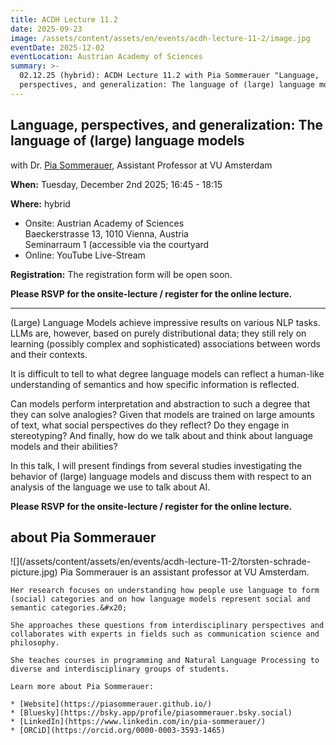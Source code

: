 ```yaml
---
title: ACDH Lecture 11.2
date: 2025-09-23
image: /assets/content/assets/en/events/acdh-lecture-11-2/image.jpg
eventDate: 2025-12-02
eventLocation: Austrian Academy of Sciences
summary: >-
  02.12.25 (hybrid): ACDH Lecture 11.2 with Pia Sommerauer "Language,
  perspectives, and generalization: The language of (large) language models"
---
```

## **Language, perspectives, and generalization: The language of (large) language models**

with Dr. [Pia Sommerauer](https://research.vu.nl/en/persons/pia-sommerauer), Assistant Professor at VU Amsterdam

**When:** Tuesday, December 2nd 2025; 16:45 - 18:15

**Where:** hybrid

* Onsite: Austrian Academy of Sciences\
  Baeckerstrasse 13, 1010 Vienna, Austria\
  Seminarraum 1 (accessible via the courtyard
* Online: YouTube Live-Stream

**Registration:** The registration form will be open soon.

**Please RSVP for the onsite-lecture / register for the online lecture.**

---

(Large) Language Models achieve impressive results on various NLP tasks. LLMs are, however, based on purely distributional data; they still rely on learning (possibly complex and sophisticated) associations between words and their contexts.

It is difficult to tell to what degree language models can reflect a human-like understanding of semantics and how specific information is reflected.

Can models perform interpretation and abstraction to such a degree that they can solve analogies? Given that models are trained on large amounts of text, what social perspectives do they reflect? Do they engage in stereotyping? And finally, how do we talk about and think about language models and their abilities?

In this talk, I will present findings from several studies investigating the behavior of (large) language models and discuss them with respect to an analysis of the language we use to talk about AI.

**Please RSVP for the onsite-lecture / register for the online lecture.**

## about Pia Sommerauer

<Grid layout="two-columns" alignment="stretch">
  <GridItem alignment="center">
    ![](/assets/content/assets/en/events/acdh-lecture-11-2/torsten-schrade-picture.jpg)
  </GridItem>

  <GridItem alignment="stretch">
    Pia Sommerauer is an assistant professor at VU Amsterdam.

    Her research focuses on understanding how people use language to form (social) categories and on how language models represent social and semantic categories.&#x20;

    She approaches these questions from interdisciplinary perspectives and collaborates with experts in fields such as communication science and philosophy.

    She teaches courses in programming and Natural Language Processing to diverse and interdisciplinary groups of students.

    Learn more about Pia Sommerauer:

    * [Website](https://piasommerauer.github.io/)
    * [Bluesky](https://bsky.app/profile/piasommerauer.bsky.social)
    * [LinkedIn](https://www.linkedin.com/in/pia-sommerauer/)
    * [ORCiD](https://orcid.org/0000-0003-3593-1465)
  </GridItem>
</Grid>
